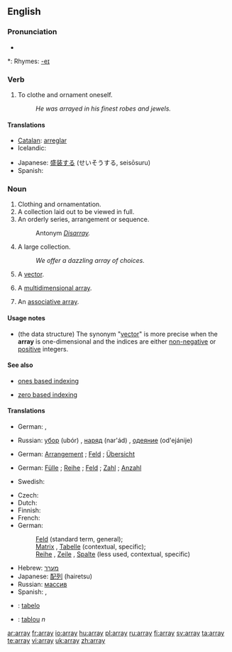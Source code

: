 ==English==

===Pronunciation===
* {{audio|en-us-array.ogg|Audio (US)}}

*: Rhymes: [[Rhymes:English:-eɪ|-eɪ]]

===Verb===
{{en-verb|arrays|arraying|arrayed|arrayed}}

# <!--DefA--> To clothe and ornament oneself.
#: ''He was arrayed in his finest robes and jewels.''

====Translations====
{{trans-top|to clothe/ornament}}
* [[Catalan]]: [[arreglar]]
* Icelandic: {{t+|is|klæða}}
{{trans-mid}}
* Japanese: [[盛装する]] (せいそうする, seisōsuru)
* Spanish: {{t+|es|arreglar}}
{{trans-bottom}}

===Noun===
{{en-noun}}

# <!--DefB--> Clothing and ornamentation.
# <!--DefC--> A collection laid out to be viewed in full.
# <!--DefD--> An orderly series, arrangement or sequence.
#: Antonym ''[[Disarray]].''
# <!--DefD--> A large collection.
#: ''We offer a dazzling array of choices.''
# <!--DefE--> {{complang}} A [[vector]].
# {{complang}} A [[multidimensional array]].
# {{computing}} An [[associative array]].

====Usage notes====

* {{complang}} (the data structure)  The synonym "[[vector]]" is more precise when the '''array''' is one-dimensional and the indices are either [[non-negative]] or [[positive]] integers.

====See also====

* {{computing}} [[ones based indexing]]
* {{computing}} [[zero based indexing]]

====Translations====
{{trans-top|clothing/ornamentation}}
* German: {{t+|de|Tracht|f}}, {{t+|de|Bekleidung|f}}
{{trans-mid}}
* Russian: [[убор]] (ubór) {{m}}, [[наряд]] (nar'ád) {{m}}, [[одеяние]] (od'ejánije) {{n}}
{{trans-bottom}}

{{trans-top|collection laid out}}
* German: [[Arrangement]] {{n}}; [[Feld]] {{n}}; [[Übersicht]] {{f}}
{{trans-mid}}
{{trans-bottom}}

{{trans-top|large collection}}
* German: [[Fülle]] {{f}}; [[Reihe]] {{f}}; [[Feld]] {{n}}; [[Zahl]] {{f}}; [[Anzahl]] {{f}}
{{trans-mid}}
* Swedish: {{t-|sv|samling|c}}
{{trans-bottom}}

<!-- should this be the same trans section for all the computing definitions? -->
{{trans-top|computing - arrangement of memory elements}}
* Czech: {{t-|cs|pole|n}}
* Dutch: {{t+|nl|reeks|f}}
* Finnish: {{t+|fi|taulukko}}
* French: {{t+|fr|tableau|m}}
* German:
*: [[Feld]] {{n}} (standard term, general);
*: [[Matrix]] {{f}}, [[Tabelle]] {{f}} (contextual, specific);
*: [[Reihe]] {{f}}, [[Zeile]] {{f}}, [[Spalte]] {{f}} (less used, contextual, specific)
{{trans-mid}}
* Hebrew: [[מערך]] {{m}}
* Japanese: [[配列]] (hairetsu)
* Russian: [[массив]] {{m}}
* Spanish: {{t+|es|vector|m}}, {{t-|es|arreglo|m}}
{{trans-bottom}}

{{checktrans-top}}
* {{ttbc|Ido|[[Ido]]}}: [[tabelo]]
* {{ttbc|Romanian}}: [[tablou]] ''n''
{{checktrans-bottom}}

[[ar:array]]
[[fr:array]]
[[io:array]]
[[hu:array]]
[[pl:array]]
[[ru:array]]
[[fi:array]]
[[sv:array]]
[[ta:array]]
[[te:array]]
[[vi:array]]
[[uk:array]]
[[zh:array]]